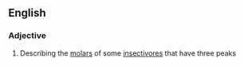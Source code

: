 ==English==

===Adjective===
{{en-adj}}

#{{biology}} Describing the [[molar]]s of some [[insectivore]]s that have three peaks